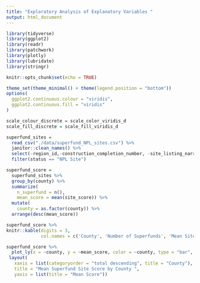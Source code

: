 ```yaml
---
title: "Exploratory Analysis of Explanatory Variables "
output: html_document
---
```


```r
library(tidyverse)
library(ggplot2)
library(readr)
library(patchwork)
library(plotly)
library(lubridate)
library(stringr)

knitr::opts_chunk$set(echo = TRUE)

theme_set(theme_minimal() + theme(legend.position = "bottom"))
options(
  ggplot2.continuous.colour = "viridis",
  ggplot2.continuous.fill = "viridis"
)

scale_colour_discrete = scale_color_viridis_d
scale_fill_discrete = scale_fill_viridis_d
```
```r
superfund_sites =
  read_csv("./data/superfund_NPL_sites.csv") %>% 
  janitor::clean_names() %>% 
  select(-region_id,-construction_completion_number, -site_listing_narrative, -site_progress_profile, -ends_with("notice"), -restoration_fr_notice_jumper_page, -noid_date, -deletion_date) %>% 
  filter(status == "NPL Site")

superfund_score =
  superfund_sites %>% 
  group_by(county) %>% 
  summarize(
    n_superfund = n(),
    mean_score = mean(site_score)) %>% 
  mutate(
    county = as.factor(county)) %>% 
  arrange(desc(mean_score)) 

```

```r
superfund_score %>%
knitr::kable(digits = 3,
             col.names = c('County', 'Number of Superfunds', 'Mean Site Score'))

superfund_score %>% 
  plot_ly(x = ~county, y = ~mean_score, color = ~county, type = "bar", colors = "viridis") %>%
 layout(
   xaxis = list(categoryorder = "total descending", title = "County"),
   title = "Mean Superfund Site Score by County ",
   yaxis = list(title = "Mean Score"))
 
```



